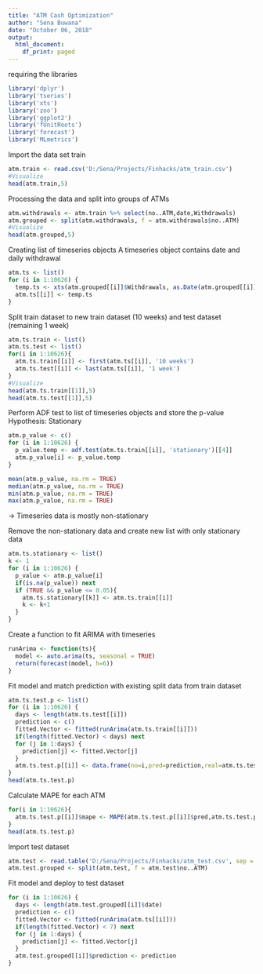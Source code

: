 ```yaml
---
title: "ATM Cash Optimization"
author: "Sena Buwana"
date: "October 06, 2018"
output:
  html_document:
    df_print: paged
---
```


requiring the libraries
```r
library('dplyr')
library('tseries')
library('xts')
library('zoo')
library('ggplot2')
library('fUnitRoots')
library('forecast')
library('MLmetrics')
```

Import the data set train
```r
atm.train <- read.csv('D:/Sena/Projects/Finhacks/atm_train.csv')
#Visualize
head(atm.train,5)
```

Processing the data and split into groups of ATMs
```r
atm.withdrawals <- atm.train %>% select(no..ATM,date,Withdrawals)
atm.grouped <- split(atm.withdrawals, f = atm.withdrawals$no..ATM)
#Visualize
head(atm.grouped,5)
```

Creating list of timeseries objects
A timeseries object contains date and daily withdrawal
```r
atm.ts <- list()
for (i in 1:10626) {
  temp.ts <- xts(atm.grouped[[i]]$Withdrawals, as.Date(atm.grouped[[i]]$date, format='%Y-%m-%d'))
  atm.ts[[i]] <- temp.ts
}
```

Split train dataset to new train dataset (10 weeks) and test dataset (remaining 1 week)
```r
atm.ts.train <- list()
atm.ts.test <- list()
for(i in 1:10626){
  atm.ts.train[[i]] <- first(atm.ts[[i]], '10 weeks')
  atm.ts.test[[i]] <- last(atm.ts[[i]], '1 week')
}
#Visualize
head(atm.ts.train[[1]],5)
head(atm.ts.test[[1]],5)
```


Perform ADF test to list of timeseries objects and store the p-value
Hypothesis: Stationary
```r
atm.p_value <- c()
for (i in 1:10626) {
  p_value.temp <- adf.test(atm.ts.train[[i]], 'stationary')[[4]]
  atm.p_value[i] <- p_value.temp
}
```

```r
mean(atm.p_value, na.rm = TRUE)
median(atm.p_value, na.rm = TRUE)
min(atm.p_value, na.rm = TRUE)
max(atm.p_value, na.rm = TRUE)
```

-> Timeseries data is mostly non-stationary

Remove the non-stationary data and create new list with only stationary data
```r
atm.ts.stationary <- list()
k <- 1
for (i in 1:10626) {
  p_value <- atm.p_value[i]
  if(is.na(p_value)) next
  if (TRUE && p_value <= 0.05){
    atm.ts.stationary[[k]] <- atm.ts.train[[i]]
    k <- k+1
  }
}
```


Create a function to fit ARIMA with timeseries
```r
runArima <- function(ts){
  model <- auto.arima(ts, seasonal = TRUE)
  return(forecast(model, h=6))
}
```

Fit model and match prediction with existing split data from train dataset
```r
atm.ts.test.p <- list()
for (i in 1:10626) {
  days <- length(atm.ts.test[[i]])
  prediction <- c()
  fitted.Vector <- fitted(runArima(atm.ts.train[[i]]))
  if(length(fitted.Vector) < days) next
  for (j in 1:days) {
    prediction[j] <- fitted.Vector[j]
  }
  atm.ts.test.p[[i]] <- data.frame(no=i,pred=prediction,real=atm.ts.test[[i]])
}
head(atm.ts.test.p)
```

Calculate MAPE for each ATM
```r
for(i in 1:10626){
  atm.ts.test.p[[i]]$mape <- MAPE(atm.ts.test.p[[i]]$pred,atm.ts.test.p[[i]]$real)
}
head(atm.ts.test.p)
```


Import test dataset
```r
atm.test <- read.table('D:/Sena/Projects/Finhacks/atm_test.csv', sep = ';', header=T)
atm.test.grouped <- split(atm.test, f = atm.test$no..ATM)
```

Fit model and deploy to test dataset
```r
for (i in 1:10626) {
  days <- length(atm.test.grouped[[i]]$date)
  prediction <- c()
  fitted.Vector <- fitted(runArima(atm.ts[[i]]))
  if(length(fitted.Vector) < 7) next
  for (j in 1:days) {
    prediction[j] <- fitted.Vector[j]
  }
  atm.test.grouped[[i]]$prediction <- prediction
}
```



